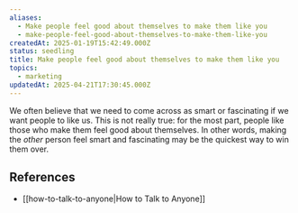 ```yaml
---
aliases:
  - Make people feel good about themselves to make them like you
  - make-people-feel-good-about-themselves-to-make-them-like-you
createdAt: 2025-01-19T15:42:49.000Z
status: seedling
title: Make people feel good about themselves to make them like you
topics:
  - marketing
updatedAt: 2025-04-21T17:30:45.000Z
---
```

We often believe that we need to come across as smart or fascinating if we want people to like us. This is not really true: for the most part, people like those who make them feel good about themselves. In other words, making the _other_ person feel smart and fascinating may be the quickest way to win them over.

## References

- [[how-to-talk-to-anyone|How to Talk to Anyone]]
